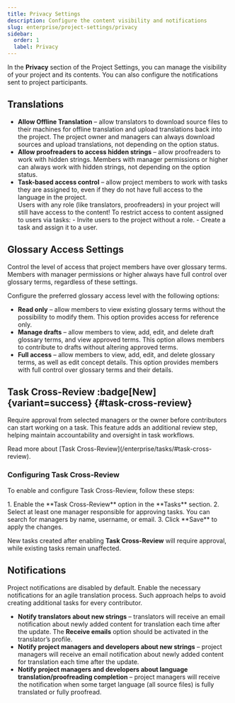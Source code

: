 ```yaml
---
title: Privacy Settings
description: Configure the content visibility and notifications
slug: enterprise/project-settings/privacy
sidebar:
  order: 1
  label: Privacy
---
```



In the **Privacy** section of the Project Settings, you can manage the visibility of your project and its contents. You can also configure the notifications sent to project participants.

## Translations

* **Allow Offline Translation** &ndash; allow translators to download source files to their machines for offline translation and upload translations back into the project. The project owner and managers can always download sources and upload translations, not depending on the option status.
* **Allow proofreaders to access hidden strings** &ndash; allow proofreaders to work with hidden strings. Members with manager permissions or higher can always work with hidden strings, not depending on the option status.
* **Task-based access control** &ndash; allow project members to work with tasks they are assigned to, even if they do not have full access to the language in the project.
  <Aside>
    Users with any role (like translators, proofreaders) in your project will still have access to the content!
    To restrict access to content assigned to users via tasks:
    - Invite users to the project without a role.
    - Create a task and assign it to a user.
  </Aside>

## Glossary Access Settings

Control the level of access that project members have over glossary terms. Members with manager permissions or higher always have full control over glossary terms, regardless of these settings.

Configure the preferred glossary access level with the following options:

* **Read only** &ndash; allow members to view existing glossary terms without the possibility to modify them. This option provides access for reference only.
* **Manage drafts** &ndash; allow members to view, add, edit, and delete draft glossary terms, and view approved terms. This option allows members to contribute to drafts without altering approved terms.
* **Full access** &ndash; allow members to view, add, edit, and delete glossary terms, as well as edit concept details. This option provides members with full control over glossary terms and their details.

## Task Cross-Review :badge[New]{variant=success} {#task-cross-review}

Require approval from selected managers or the owner before contributors can start working on a task. This feature adds an additional review step, helping maintain accountability and oversight in task workflows.

<ReadMore>
  Read more about [Task Cross-Review](/enterprise/tasks/#task-cross-review).
</ReadMore>

### Configuring Task Cross-Review

To enable and configure Task Cross-Review, follow these steps:

<Steps>
  1. Enable the **Task Cross-Review** option in the **Tasks** section.
  2. Select at least one manager responsible for approving tasks. You can search for managers by name, username, or email.
  3. Click **Save** to apply the changes.
</Steps>

New tasks created after enabling **Task Cross-Review** will require approval, while existing tasks remain unaffected.

## Notifications

Project notifications are disabled by default. Enable the necessary notifications for an agile translation process. Such approach helps to avoid creating additional tasks for every contributor.

* **Notify translators about new strings** &ndash; translators will receive an email notification about newly added content for translation each time after the update.
The **Receive emails** option should be activated in the translator’s profile.
* **Notify project managers and developers about new strings** &ndash; project managers will receive an email notification about newly added content for translation each time after the update.
* **Notify project managers and developers about language translation/proofreading completion** &ndash; project managers will receive the notification when some target language (all source files) is fully translated or fully proofread.
